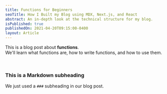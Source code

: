 ```yaml
---
title: Functions for Beginners
seoTitle: How I Built my Blog using MDX, Next.js, and React
abstract: An in-depth look at the technical structure for my blog.
isPublished: true
publishedOn: 2021-04-20T09:15:00-0400
layout: Article
---
```


This is a blog post about <strong>functions</strong>. <br/>
We'll learn what functions are, how to write functions, and how to use them.

<br/>

### This is a Markdown subheading
We just used a `###` subheading in our blog post.


